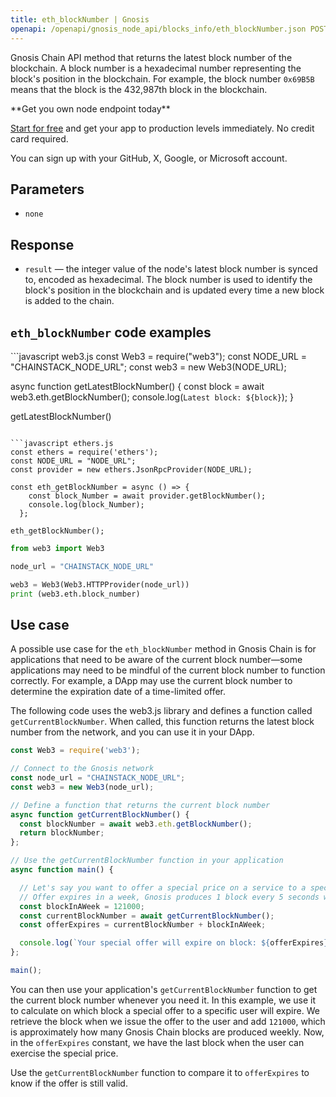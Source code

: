 ---
title: eth_blockNumber | Gnosis
openapi: /openapi/gnosis_node_api/blocks_info/eth_blockNumber.json POST /512e720763b369ed620657f84d38d2af
---

Gnosis Chain API method that returns the latest block number of the blockchain. A block number is a hexadecimal number representing the block's position in the blockchain. For example, the block number `0x69B5B` means that the block is the 432,987th block in the blockchain.

<Check>
**Get you own node endpoint today**

[Start for free](https://console.chainstack.com/) and get your app to production levels immediately. No credit card required.

You can sign up with your GitHub, X, Google, or Microsoft account.
</Check>


## Parameters

* `none`

## Response

* `result` — the integer value of the node's latest block number is synced to, encoded as hexadecimal. The block number is used to identify the block's position in the blockchain and is updated every time a new block is added to the chain.

## `eth_blockNumber` code examples

<CodeGroup>
```javascript web3.js
const Web3 = require("web3");
const NODE_URL = "CHAINSTACK_NODE_URL";
const web3 = new Web3(NODE_URL);

async function getLatestBlockNumber() {
  const block = await web3.eth.getBlockNumber();
  console.log(`Latest block: ${block}`);
}
  
getLatestBlockNumber()
```

```javascript ethers.js
const ethers = require('ethers');
const NODE_URL = "NODE_URL";
const provider = new ethers.JsonRpcProvider(NODE_URL);

const eth_getBlockNumber = async () => {
    const block_Number = await provider.getBlockNumber();
    console.log(block_Number);
  };

eth_getBlockNumber();
```

```python web3.py
from web3 import Web3

node_url = "CHAINSTACK_NODE_URL"

web3 = Web3(Web3.HTTPProvider(node_url))
print (web3.eth.block_number)
```
</CodeGroup>


## Use case

A possible use case for the `eth_blockNumber` method in Gnosis Chain is for applications that need to be aware of the current block number—some applications may need to be mindful of the current block number to function correctly. For example, a DApp may use the current block number to determine the expiration date of a time-limited offer.

The following code uses the web3.js library and defines a function called `getCurrentBlockNumber`. When called, this function returns the latest block number from the network, and you can use it in your DApp.

```js web3.js
const Web3 = require('web3');

// Connect to the Gnosis network
const node_url = "CHAINSTACK_NODE_URL";
const web3 = new Web3(node_url);

// Define a function that returns the current block number
async function getCurrentBlockNumber() {
  const blockNumber = await web3.eth.getBlockNumber();
  return blockNumber;
};

// Use the getCurrentBlockNumber function in your application
async function main() {

  // Let's say you want to offer a special price on a service to a specific user.
  // Offer expires in a week, Gnosis produces 1 block every 5 seconds which means 121000 block per week
  const blockInAWeek = 121000;
  const currentBlockNumber = await getCurrentBlockNumber();
  const offerExpires = currentBlockNumber + blockInAWeek;

  console.log(`Your special offer will expire on block: ${offerExpires}`);
};

main();
```


You can then use your application's `getCurrentBlockNumber` function to get the current block number whenever you need it. In this example, we use it to calculate on which block a special offer to a specific user will expire. We retrieve the block when we issue the offer to the user and add `121000`, which is approximately how many Gnosis Chain blocks are produced weekly. Now, in the `offerExpires` constant, we have the last block when the user can exercise the special price.

Use the `getCurrentBlockNumber` function to compare it to `offerExpires` to know if the offer is still valid.
